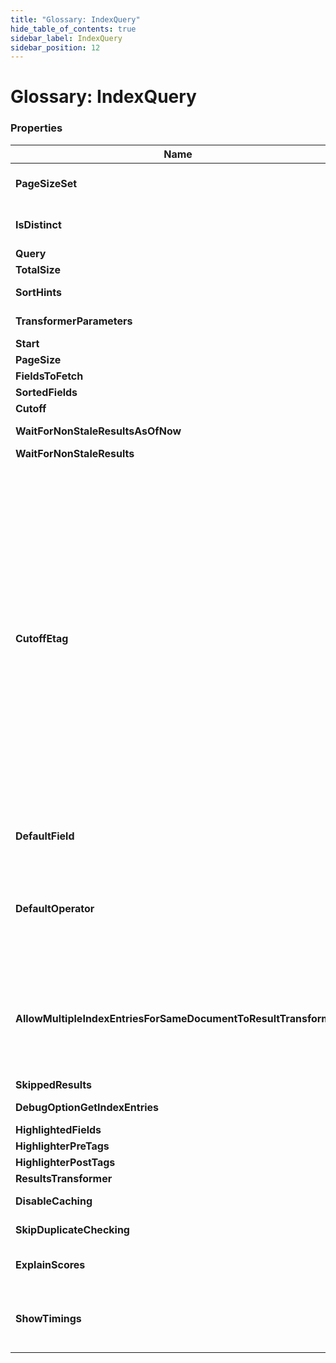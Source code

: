 ```yaml
---
title: "Glossary: IndexQuery"
hide_table_of_contents: true
sidebar_label: IndexQuery
sidebar_position: 12
---
```



# Glossary: IndexQuery

### Properties

| Name | Type | Description |
| ------------- | ------------- | ----- |
| **PageSizeSet** | bool | Whatever the page size was explicitly set or still at its default value |
| **IsDistinct** | bool | Whatever we should apply distinct operation to the query on the server side |
| **Query** | string | The query |
| **TotalSize** | Reference&lt;int&gt; | The total size |
| **SortHints** | Dictionary&lt;string, SortOptions&gt; | The sort hints |
| **TransformerParameters** | Dictionary&lt;string, RavenJToken&gt; | Additional transformer parameters |
| **Start** | int | The start of records to read |
| **PageSize** |  int | The page size |
| **FieldsToFetch** | string[] | The fields names to fetch |
| **SortedFields** | SortedField[] | The fields to sort by |
| **Cutoff** | DateTime? | The cutoff date |
| **WaitForNonStaleResultsAsOfNow** | bool | the WaitForNonStaleResultsAsOfNow |
| **WaitForNonStaleResults** | bool | the WaitForNonStaleResults |
| **CutoffEtag** | Etag | Cutoff etag is used to check if the index has already process a document with the given etag. Unlike Cutoff, which uses dates and is susceptible to clock synchronization issues between machines, cutoff etag doesn't rely on both the server and client having a synchronized clock and  can work without it. However, when used to query map/reduce indexes, it does NOT guarantee that the document that this etag belong to is actually considered for the results. What it does it guarantee that the document has been mapped, but not that the mapped values has been reduce.  Since map/reduce queries, by their nature,tend to be far less susceptible to issues with staleness, this is  considered to be an acceptable tradeoff. If you need absolute no staleness with a map/reduce index, you will need to ensure synchronized clocks and  use the Cutoff date option, instead. |
| **DefaultField** | string | The default field to use when querying directly on the Lucene query |
| **DefaultOperator** | QueryOperator | Changes the default operator mode we use for queries. When set to Or a query such as 'Name:John Age:18' will be interpreted as:  Name:John OR Age:18 When set to And the query will be interpreted as: Name:John AND Age:18 |
| **AllowMultipleIndexEntriesForSameDocumentToResultTransformer** | bool | If set to true, this property will send multiple index entries from the same document (assuming the index project them) to the result transformer function. Otherwise, those entries will be consolidate an the transformer will be  called just once for each document in the result set |
| **SkippedResults** | Reference&lt;int&gt; | the number of skipped results. |
| **DebugOptionGetIndexEntries** | bool |  Whatever we should get the raw index queries |
| **HighlightedFields** | HighlightedField[] | The options to highlight the fields |
| **HighlighterPreTags** | string[] |  The highlighter pre tags |
| **HighlighterPostTags** | string[] | The highlighter post tags |
| **ResultsTransformer** | string | The results transformer |
| **DisableCaching** | bool | Whatever we should disable caching of query results |
| **SkipDuplicateChecking** | bool | Allow to skip duplicate checking during queries |
| **ExplainScores** | bool | Whatever a query result should contains an explanation about how docs scored against query |
| **ShowTimings** | bool | Indicates if detailed timings should be calculated for various query parts (Lucene search, loading documents, transforming results). Default: `false` |
	
